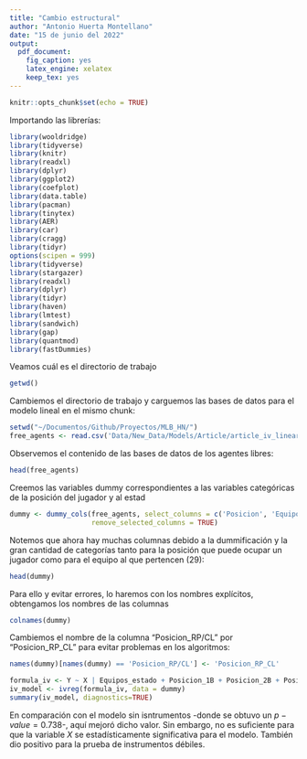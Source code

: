 ```yaml
---
title: "Cambio estructural"
author: "Antonio Huerta Montellano"
date: "15 de junio del 2022"
output:
  pdf_document: 
    fig_caption: yes
    latex_engine: xelatex
    keep_tex: yes
---
```


```r
knitr::opts_chunk$set(echo = TRUE)
```

Importando las librerías:
```r
library(wooldridge)
library(tidyverse)
library(knitr)
library(readxl)
library(dplyr)
library(ggplot2)
library(coefplot)
library(data.table)
library(pacman)
library(tinytex)
library(AER)
library(car)
library(cragg)
library(tidyr)
options(scipen = 999)
library(tidyverse)
library(stargazer)
library(readxl)
library(dplyr)
library(tidyr)
library(haven)
library(lmtest)
library(sandwich)
library(gap)
library(quantmod)
library(fastDummies)
```

Veamos cuál es el directorio de trabajo
```r
getwd()
```

Cambiemos el directorio de trabajo y carguemos las bases de datos para el modelo lineal en el mismo chunk:

```r
setwd("~/Documentos/Github/Proyectos/MLB_HN/")
free_agents <- read.csv('Data/New_Data/Models/Article/article_iv_linear_regression_fa.csv')
```
Observemos el contenido de las bases de datos de los agentes libres:
```r
head(free_agents)
```

\section{Dummificación}

Creemos las variables dummy correspondientes a las variables categóricas de la posición del jugador y al estad

```r
dummy <- dummy_cols(free_agents, select_columns = c('Posicion', 'Equipo'),
                    remove_selected_columns = TRUE)
```

Notemos que ahora hay muchas columnas debido a la dummificación y la gran cantidad de categorías tanto para la posición que puede ocupar un jugador como para el equipo al que pertencen (29):

```r
head(dummy)
```

\section{Creación del modelo}

Para ello y evitar errores, lo haremos con los nombres explícitos, obtengamos los nombres de las columnas
```r
colnames(dummy)
```

Cambiemos el nombre de la columna "Posicion_RP/CL" por "Posicion_RP_CL" para evitar problemas en los algoritmos:
```r
names(dummy)[names(dummy) == 'Posicion_RP/CL'] <- 'Posicion_RP_CL'
```


```r
formula_iv <- Y ~ X | Equipos_estado + Posicion_1B + Posicion_2B + Posicion_3B + Posicion_C + Posicion_CF + Posicion_DH + Posicion_LF + Posicion_RF + Posicion_RP + Posicion_RP_CL +  Posicion_SP + Posicion_SS + Equipo_ARI + Equipo_ATL + Equipo_BAL + Equipo_BOS + Equipo_CHC + Equipo_CHW + Equipo_CIN +  Equipo_COL + Equipo_DET + Equipo_HOU +  Equipo_KC  +  Equipo_LAA +  Equipo_LAD +  Equipo_MIA + Equipo_MIL + Equipo_MIN +  Equipo_NYM +  Equipo_NYY +   Equipo_OAK + Equipo_PHI + Equipo_PIT +   Equipo_SD  +  Equipo_SEA +  Equipo_SF  +  Equipo_STL + Equipo_TB  +  Equipo_TEX + Equipo_TOR + Equipo_WSH 
iv_model <- ivreg(formula_iv, data = dummy)
summary(iv_model, diagnostics=TRUE)
```
En comparación con el modelo sin isntrumentos -donde se obtuvo un $p-value = 0.738$-, aquí mejoró dicho valor. Sin embargo, no es suficiente para que la variable $X$ se estadísticamente significativa para el modelo. También dio positivo para la prueba de instrumentos débiles.